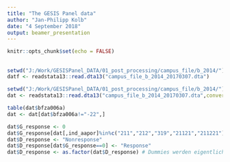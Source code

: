 ```yaml
---
title: "The GESIS Panel data"
author: "Jan-Philipp Kolb"
date: "4 September 2018"
output: beamer_presentation
---
```


```r
knitr::opts_chunk$set(echo = FALSE)
```

## 

```r
setwd("J:/Work/GESISPanel_DATA/01_post_processing/campus_file/b_2014/")
datf <- readstata13::read.dta13("campus_file_b_2014_20170307.dta")
```

```r
setwd("J:/Work/GESISPanel_DATA/01_post_processing/campus_file/b_2014/")
dat <- readstata13::read.dta13("campus_file_b_2014_20170307.dta",convert.factors = F)
```


```r
table(dat$bfza006a)
dat <- dat[dat$bfza006a!="-22",]
```

```r
dat$G_response <- 0
dat$G_response[dat[,ind_aapor]%in%c("211","212","319","21121","211221")] <- 1
dat$D_response <- "Nonresponse"
dat$D_response[dat$G_response==0] <- "Response"
dat$D_response <- as.factor(dat$D_response) # Dummies werden eigentlich vorne immer mit D bezeichnet
```

